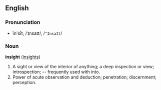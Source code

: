 ==English==
===Pronunciation===
*ĭn'sīt, /ˈɪnsaɪt/, /<tt>"InsaIt</tt>/

===Noun===
'''insight''' ([[insights]])

#A sight or view of the interior of anything; a deep inspection or view; introspection; -- frequently used with into.
#Power of acute observation and deduction; penetration; discernment; perception.